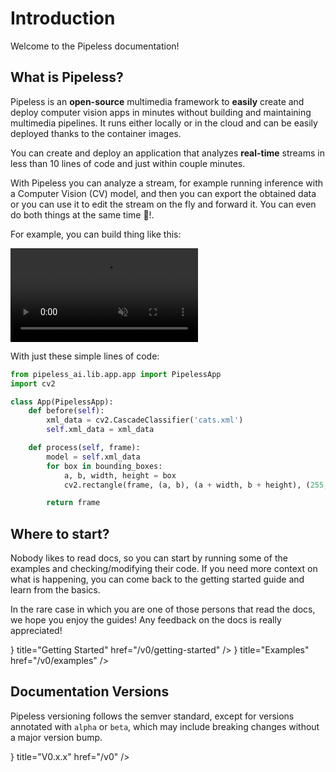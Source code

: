 # Introduction


Welcome to the Pipeless documentation!

## What is Pipeless?

Pipeless is an **open-source** multimedia framework to **easily** create and deploy computer vision apps in minutes without building and maintaining multimedia pipelines. It runs either locally or in the cloud and can be easily deployed thanks to the container images.

You can create and deploy an application that analyzes **real-time** streams in less than 10 lines of code and just within couple minutes.

With Pipeless you can analyze a stream, for example running inference with a Computer Vision (CV) model, and then you can export the obtained data or you can use it to edit the stream on the fly and forward it. You can even do both things at the same time 🤯!.

For example, you can build thing like this:

<video playsInline autoPlay muted loop>
    <source src="https://pipeless.ai/cats.mp4" />
    It seems your browser doesn't support the video tag.
</video>

With just these simple lines of code:

```python copy filename="app.py"
from pipeless_ai.lib.app.app import PipelessApp
import cv2

class App(PipelessApp):
    def before(self):
        xml_data = cv2.CascadeClassifier('cats.xml')
        self.xml_data = xml_data

    def process(self, frame):
        model = self.xml_data
        for box in bounding_boxes:
            a, b, width, height = box
            cv2.rectangle(frame, (a, b), (a + width, b + height), (255, 0, 255), 2)

        return frame
```

## Where to start?

Nobody likes to read docs, so you can start by running some of the examples and checking/modifying their code. If you need more context on what is happening, you can come back to the getting started guide and learn from the basics.

In the rare case in which you are one of those persons that read the docs, we hope you enjoy the guides! Any feedback on the docs is really appreciated!

<Cards>
  <Card icon={<ChevronRightIcon />} title="Getting Started" href="/v0/getting-started" />
  <Card icon={<StarsIcon />} title="Examples" href="/v0/examples" />
</Cards>

## Documentation Versions

Pipeless versioning follows the semver standard, except for versions annotated with `alpha` or `beta`, which may include breaking changes without a major version bump.

<Cards>
  <Card icon={<CardsIcon />} title="V0.x.x" href="/v0" />
</Cards>
